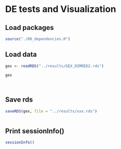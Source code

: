 # DE tests and Visualization {#DE-tests}

## Load packages

```r

source("./00_dependencies.R")


```


## Load data

```r

gex <- readRDS("../results/GEX_DIMRED2.rds")

gex


```


## 

```r



```


## Save rds 

```r

saveRDS(gex, file = "../results/xxx.rds")



```


## Print sessionInfo()

```r

sessionInfo()

```



